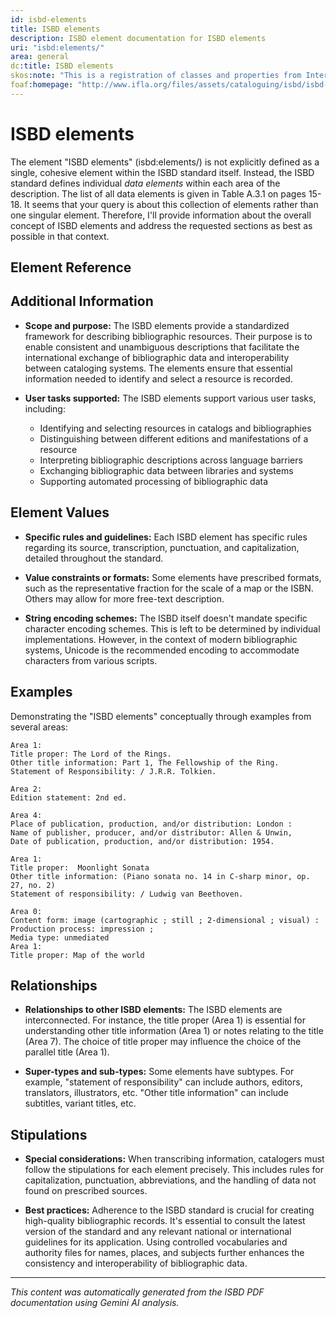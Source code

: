 ```yaml
---
id: isbd-elements
title: ISBD elements
description: ISBD element documentation for ISBD elements
uri: "isbd:elements/"
area: general
dc:title: ISBD elements
skos:note: "This is a registration of classes and properties from International Standard Bibliographic Description (ISBD), consolidated edition, published by De Gruyter Saur in July 2011 (ISBN 978-3-11-026379-4)."
foaf:homepage: "http://www.ifla.org/files/assets/cataloguing/isbd/isbd-cons_20110321.pdf"
---
```



# ISBD elements

The element "ISBD elements" (isbd:elements/) is not explicitly defined as a single, cohesive element within the ISBD standard itself.  Instead, the ISBD standard defines individual *data elements* within each area of the description. The list of all data elements is given in Table A.3.1 on pages 15-18. It seems that your query is about this collection of elements rather than one singular element.  Therefore, I'll provide information about the overall concept of ISBD elements and address the requested sections as best as possible in that context.

## Element Reference


<ElementReference frontMatter={frontMatter} />

## Additional Information

- **Scope and purpose:**  The ISBD elements provide a standardized framework for describing bibliographic resources. Their purpose is to enable consistent and unambiguous descriptions that facilitate the international exchange of bibliographic data and interoperability between cataloging systems. The elements ensure that essential information needed to identify and select a resource is recorded.

- **User tasks supported:** The ISBD elements support various user tasks, including:
    - Identifying and selecting resources in catalogs and bibliographies
    - Distinguishing between different editions and manifestations of a resource
    - Interpreting bibliographic descriptions across language barriers
    - Exchanging bibliographic data between libraries and systems
    - Supporting automated processing of bibliographic data


## Element Values

- **Specific rules and guidelines:** Each ISBD element has specific rules regarding its source, transcription, punctuation, and capitalization, detailed throughout the standard.

- **Value constraints or formats:** Some elements have prescribed formats, such as the representative fraction for the scale of a map or the ISBN. Others may allow for more free-text description.

- **String encoding schemes:**  The ISBD itself doesn't mandate specific character encoding schemes. This is left to be determined by individual implementations. However, in the context of modern bibliographic systems, Unicode is the recommended encoding to accommodate characters from various scripts.


## Examples

Demonstrating the "ISBD elements" conceptually through examples from several areas:

```
Area 1:
Title proper: The Lord of the Rings.
Other title information: Part 1, The Fellowship of the Ring.
Statement of Responsibility: / J.R.R. Tolkien.

Area 2:
Edition statement: 2nd ed.

Area 4:
Place of publication, production, and/or distribution: London :
Name of publisher, producer, and/or distributor: Allen & Unwin,
Date of publication, production, and/or distribution: 1954.
```

```
Area 1:
Title proper:  Moonlight Sonata
Other title information: (Piano sonata no. 14 in C-sharp minor, op. 27, no. 2)
Statement of responsibility: / Ludwig van Beethoven.
```

```
Area 0:
Content form: image (cartographic ; still ; 2-dimensional ; visual) :
Production process: impression ;
Media type: unmediated
Area 1:
Title proper: Map of the world
```

## Relationships

- **Relationships to other ISBD elements:**  The ISBD elements are interconnected. For instance, the title proper (Area 1) is essential for understanding other title information (Area 1) or notes relating to the title (Area 7). The choice of title proper may influence the choice of the parallel title (Area 1).

- **Super-types and sub-types:**  Some elements have subtypes. For example, "statement of responsibility" can include authors, editors, translators, illustrators, etc. "Other title information" can include subtitles, variant titles, etc.


## Stipulations

- **Special considerations:** When transcribing information, catalogers must follow the stipulations for each element precisely. This includes rules for capitalization, punctuation, abbreviations, and the handling of data not found on prescribed sources.

- **Best practices:** Adherence to the ISBD standard is crucial for creating high-quality bibliographic records. It's essential to consult the latest version of the standard and any relevant national or international guidelines for its application. Using controlled vocabularies and authority files for names, places, and subjects further enhances the consistency and interoperability of bibliographic data.


---

*This content was automatically generated from the ISBD PDF documentation using Gemini AI analysis.*
